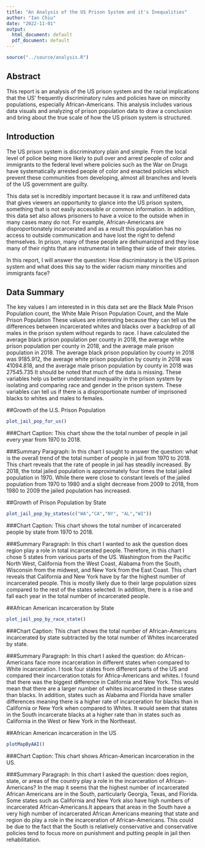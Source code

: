 ```yaml
---
title: "An Analysis of the US Prison System and it's Inequalities"
author: "Ian Chiu"
date: "2022-11-01"
output:
  html_document: default
  pdf_document: default
---
```


```r
source("../source/analysis.R")
```

## Abstract 
This report is an analysis of the US prison system and the racial implications that the US' frequently discriminatory rules and policies have on minority populations, especially African-Americans. This analysis includes various data visuals and analyzing of prison population data to draw a conclusion and bring about the true scale of how the US prison system is structured.

## Introduction 
  The US prison system is discriminatory plain and simple. From the local level of police being more likely to pull over and arrest people of color and immigrants to the federal level where policies such as the War on Drugs have systematically arrested people of color and enacted policies which prevent these communities from developing, almost all branches and levels of the US government are guilty.

  This data set is incredibly important because it is raw and unfiltered data that gives viewers an opportunity to glance into the US prison system, something that is not easily accessible or common information. In addition, this data set also allows prisoners to have a voice to the outside when in many cases many do not. For example, African-Americans are disproportionately incarcerated and as a result this population has no access to outside communication and have lost the right to defend themselves. In prison, many of these people are dehumanized and they lose many of their rights that are instrumental in telling their side of their stories.
  
  In this report, I will answer the question: How discriminatory is the US prison system and what does this say to the wider racism many minorities and immigrants face? 
  
## Data Summary 
The key values I am interested in in this data set are the Black Male Prison Population count, the White Male Prison Population Count, and the Male Prison Population These values are interesting because they can tell us the differences between incarcerated whites and blacks over a backdrop of all males in the prison system without regards to race. I have calculated the average black prison population per county in 2018, the average white prison population per county in 2018, and the average male prison population in 2018. The average black prison population by county in 2018 was 9185.912, the average white prison population by county in 2018 was 41094.818, and the average male prison population by county in 2018 was 27545.735 It should be noted that much of the data is missing. These variables help us better understand inequality in the prison system by isolating and comparing race and gender in the prison system. These variables can tell us if there is a disproportionate number of imprisoned blacks to whites and males to females.

##Growth of the U.S. Prison Population
```r
plot_jail_pop_for_us()
```

###Chart Caption:
This chart show the the total number of people in jail every year from 1970 to 2018.

###Summary Paragraph:
In this chart I sought to answer the question: what is the overall trend of the total number of people in jail from 1970 to 2018. This chart reveals that the rate of people in jail has steadily increased. By 2018, the total jailed population is approximately four times the total jailed population in 1970. While there were close to constant levels of the jailed population from 1970 to 1980 and a slight decrease from 2009 to 2018, from 1980 to 2009 the jailed population has increased.


##Growth of Prison Population by State
```r
plot_jail_pop_by_states(c("WA","CA","NY", "AL","WI"))
```

###Chart Caption:
This chart shows the total number of incarcerated people by state from 1970 to 2018.

###Summary Paragraph:
In this chart I wanted to ask the question does region play a role in total incarcerated people. Therefore, in this chart I chose 5 states from various parts of the US. Washington from the Pacific North West, California from the West Coast, Alabama from the South, Wisconsin from the midwest, and New York from the East Coast. This chart reveals that California and New York have by far the highest number of incarcerated people. This is mostly likely due to their large population sizes compared to the rest of the states selected. In addition, there is a rise and fall each year in the total number of incarcerated people.

##African American incarceration by State
```r
plot_jail_pop_by_race_state()
```


###Chart Caption:
This chart shows the total number of African-Americans incarcerated by state subtracted by the total number of Whites incarcerated by state.

###Summary Paragraph:
In this chart I asked the question: do African-Americans face more incarceration in different states when compared to White incarceration. I took four states from different parts of the US and compared their incarceration totals for Africa-Americans and whites. I found that there was the biggest difference in California and New York. This would mean that there are a larger number of whites incarcerated in these states than blacks. In addition, states such as Alabama and Florida have smaller differences meaning there is a higher rate of incarceration for blacks than in California or New York when compared to Whites. It would seem that states in the South incarcerate blacks at a higher rate than in states such as California in the West or New York in the Northeast.

##African American incarceration in the US
```r
plotMapByAAI()
```

###Chart Caption:
This chart shows African-American incarceration in the US.

###Summary Paragraph:
In this chart I asked the question: does region, state, or areas of the country play a role in the incarceration of African-Americans? In the map it seems that the highest number of incarcerated African Americans are in the South, particularly Georgia, Texas, and Florida. Some states such as California and New York also have high numbers of incarcerated African-Americans.It appears that areas in the South have a very high number of incarcerated African Americans meaning that state and region do play a role in the incarceration of African-Americans. This could be due to the fact that the South is relatively conservative and conservative policies tend to focus more on punishment and putting people in jail then rehabilitation. 